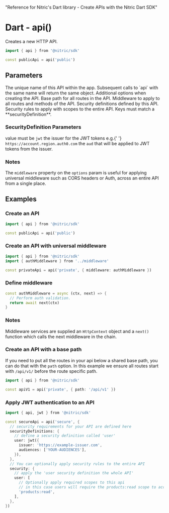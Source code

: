   "Reference for Nitric's Dart library - Create APIs with the Nitric Dart SDK"

# Dart - api()

Creates a new HTTP API.

```dart
import { api } from '@nitric/sdk'

const publicApi = api('public')
```

## Parameters

<Properties>
  <Property name="name" required type="string">
    The unique name of this API within the app. Subsequent calls to `api` with
    the same name will return the same object.
  </Property>
  <Property name="options" type="object">
    Additional options when creating the API.
    <Properties nested>
      <Property name="path" type="string">
        Base path for all routes in the API.
      </Property>
      <Property name="middleware" type="HttpMiddleware or HttpMiddleware[]">
        Middleware to apply to all routes and methods of the API.
      </Property>
      <Property
        name="securityDefinitions"
        type="map<string, SecurityDefinition>"
      >
        Security definitions defined by this API.
      </Property>
      <Property name="security" type="map<string, string[]>">
        Security rules to apply with scopes to the entire API. Keys must match a
        **securityDefinition**.
      </Property>
    </Properties>
  </Property>
</Properties>

### SecurityDefinition Parameters

<Properties>
  <Property name="kind" required type="string">
    value must be <code>jwt</code>
  </Property>
  <Property name="issuer" required type="string">
    the issuer for the JWT tokens e.g.{' '}
    <code>https://account.region.auth0.com</code>
  </Property>
  <Property name="audiences" required type="string[]">
    the <code>aud</code> that will be applied to JWT tokens from the issuer.
  </Property>
</Properties>

### Notes

The `middleware` property on the `options` param is useful for applying universal middleware such as CORS headers or Auth, across an entire API from a single place.

## Examples

### Create an API

```dart
import { api } from '@nitric/sdk'

const publicApi = api('public')
```

### Create an API with universal middleware

```dart
import { api } from '@nitric/sdk'
import { authMiddleware } from '../middleware'

const privateApi = api('private', { middleware: authMiddleware })
```

### Define middleware

```dart
const authMiddleware = async (ctx, next) => {
  // Perform auth validation.
  return await next(ctx)
}
```

### Notes

Middleware services are supplied an `HttpContext` object and a `next()` function which calls the next middleware in the chain.

### Create an API with a base path

If you need to put all the routes in your api below a shared base path, you can do that with the `path` option. In this example we ensure all routes start with `/api/v1/` before the route specific path.

```dart
import { api } from '@nitric/sdk'

const apiV1 = api('private', { path: '/api/v1' })
```

### Apply JWT authentication to an API

```dart
import { api, jwt } from '@nitric/sdk'

const secureApi = api('secure', {
  // security requirements for your API are defined here
  securityDefinitions: {
    // define a security definition called 'user'
    user: jwt({
      issuer: 'https://example-issuer.com',
      audiences: ['YOUR-AUDIENCES'],
    }),
  },
  // You can optionally apply security rules to the entire API
  security: {
    // apply the 'user security definition the whole API'
    user: [
      // Optionally apply required scopes to this api
      // in this case users will require the products:read scope to access the API
      'products:read',
    ],
  },
})
```
